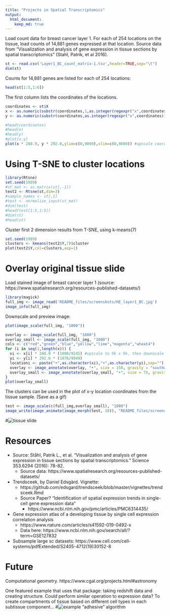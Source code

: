```yaml
---
title: "Projects in Spatial Transcriptomics"
output: 
  html_document:
    keep_md: true
---
```


Load count data for breast cancer layer 1. For each of 254 locations on the tissue, load counts of 14,881 genes expressed at that location.  Source data from "Visualization and analysis of gene expression in tissue sections by spatial transcriptomics" (Stahl, Patrik, et al 2016). 

```r
st <- read.csv('Layer1_BC_count_matrix-1.tsv',header=TRUE,sep="\t")
dim(st)
```

Counts for 14,881 genes are listed for each of 254 locations:
```r
head(st[1:5,1:6])
```

The first column lists the coordinates of the locations. 
```r
coordinates <- st$X
x <- as.numeric(substr(coordinates,1,as.integer(regexpr("x",coordinates))-1))
y <- as.numeric(substr(coordinates,as.integer(regexpr("x",coordinates))+1,nchar(as.character(coordinates))))

#head(coordinates)
#head(x)
#head(y)
#plot(x,y)
plot(x * 288.9, y * 292.6,ylim=c(0,9000),xlim=c(0,9000)) #upscale coordinates (or can resize image down to 33x35)
```


# Using T-SNE to cluster locations
```r
library(Rtsne)
set.seed(1989)
#st_mat <- as.matrix(st[,-1])
test2 <- Rtsne(st,dim=3)
#sample_names <- st[,1]
#test <- normalize_input(st_mat)
#dim(test)
#head(test[1:5,1:5])
#dim(st)
#head(st)
```

Cluster first 2 dimension results from T-SNE, using k-means(7)
```r
set.seed(1989)
clusters <- kmeans(test2$Y,7)$cluster
plot(test2$Y,col=clusters,asp=1)
```

# Overlay original tissue slide
Load stained image of breast cancer layer 1 (source: https://www.spatialresearch.org/resources-published-datasets/)
```r
library(magick)
full_img <- image_read('README_files/screenshots/HE_layer1_BC.jpg')
image_info(full_img)
```

Downscale and preview image:
```r
plot(image_scale(full_img, "1000"))
```


```r
overlay <- image_scale(full_img, "1000")
overlay_small <- image_scale(full_img, "1000")
cols <- c("red","green","blue","yellow","lime","magenta","wheat4")
for (i in seq(1,length(x))) {
  xi <- x[i] * 288.9 * (1000/9245) #upscale to 9k x 9k, then downscale to 1k x 1k
  yi <- y[i] * 292.6 * (1076/9949)
  locationi <- paste("+",as.character(xi),"+",as.character(yi),sep="")
  overlay <- image_annotate(overlay, "•", size = 150, gravity = "southwest", color = cols[clusters[i]], location=locationi)
  overlay_small <- image_annotate(overlay_small, "•", size = 75, gravity = "southwest", color = cols[clusters[i]], location=locationi)
}
plot(overlay_small)
```

The clusters can be used in the plot of x-y location coordinates from the tissue sample. (Save as a gif)
```r
test <- image_scale(c(full_img,overlay_small), "1000")
image_write(image_animate(image_morph(test, 10)), "README_files/screenshots/bc1.gif")
```

#![tissue slide](README_files/screenshots/bc1.gif)


# Resources
* Source: Ståhl, Patrik L., et al. "Visualization and analysis of gene expression in tissue sections by spatial transcriptomics." Science 353.6294 (2016): 78-82.
  * Source data: https://www.spatialresearch.org/resources-published-datasets/

* Trendsceek, by Daniel Edsgärd. Vignette: 
  * https://github.com/edsgard/trendsceek/blob/master/vignettes/trendsceek.Rmd
  * Source Paper? "Identification of spatial expression trends in single-cell gene expression data"
    * https://www.ncbi.nlm.nih.gov/pmc/articles/PMC6314435/
    
* Gene expression atlas of a developing tissue by single cell expression correlation analysis
  * https://www.nature.com/articles/s41592-019-0492-x
  * Data here: https://www.ncbi.nlm.nih.gov/search/all/?term=GSE127832

* Subsample large sc datasets: https://www.cell.com/cell-systems/pdfExtended/S2405-4712(19)30152-8





# Future
Computational geometry. 
https://www.cgal.org/projects.html#astronomy

One featured example that uses that package: taking redshift data and creating structure. Could perform similar operation to expression data? To create compartments of tissue based on different cell types in each subtissue component...
#![example "adhesive" algorithm](README_files/screenshots/example.computational.geometry.png)




